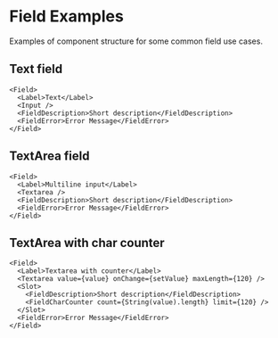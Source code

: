 # Field Examples

Examples of component structure for some common field use cases.

## Text field

```tsx
<Field>
  <Label>Text</Label>
  <Input />
  <FieldDescription>Short description</FieldDescription>
  <FieldError>Error Message</FieldError>
</Field>
```

## TextArea field

```tsx
<Field>
  <Label>Multiline input</Label>
  <Textarea />
  <FieldDescription>Short description</FieldDescription>
  <FieldError>Error Message</FieldError>
</Field>
```

## TextArea with char counter

```tsx
<Field>
  <Label>Textarea with counter</Label>
  <Textarea value={value} onChange={setValue} maxLength={120} />
  <Slot>
    <FieldDescription>Short description</FieldDescription>
    <FieldCharCounter count={String(value).length} limit={120} />
  </Slot>
  <FieldError>Error Message</FieldError>
</Field>
```

